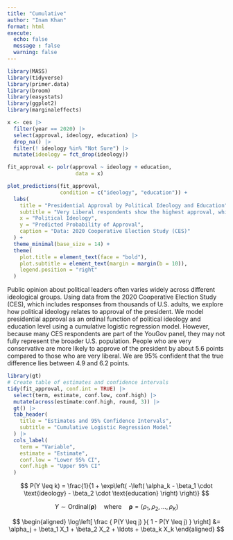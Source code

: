 ```yaml
---
title: "Cumulative"
author: "Inam Khan"
format: html
execute: 
  echo: false
  message : false
  warning: false
---
```


```r
library(MASS)
library(tidyverse)
library(primer.data)
library(broom)
library(easystats)
library(ggplot2)
library(marginaleffects)
```

```r
x <- ces |>
  filter(year == 2020) |>
  select(approval, ideology, education) |>
  drop_na() |> 
  filter(! ideology %in% "Not Sure") |> 
  mutate(ideology = fct_drop(ideology))
```

```r
fit_approval <- polr(approval ~ ideology + education,
                      data = x)
```

```r
plot_predictions(fit_approval, 
                 condition = c("ideology", "education")) +
  labs(
    title = "Presidential Approval by Political Ideology and Education",
    subtitle = "Very Liberal respondents show the highest approval, while Very Conservative respondents show the lowest—regardless of education level",
    x = "Political Ideology",
    y = "Predicted Probability of Approval",
    caption = "Data: 2020 Cooperative Election Study (CES)"
  ) +
  theme_minimal(base_size = 14) +
  theme(
    plot.title = element_text(face = "bold"),
    plot.subtitle = element_text(margin = margin(b = 10)),
    legend.position = "right"
  )
```

Public opinion about political leaders often varies widely across different ideological groups.
Using data from the 2020 Cooperative Election Study (CES), which includes responses from thousands of U.S. adults, we explore how political ideology relates to approval of the president.
We model presidential approval as an ordinal function of political ideology and education level using a cumulative logistic regression model.
However, because many CES respondents are part of the YouGov panel, they may not fully represent the broader U.S. population.
People who are very conservative are more likely to approve of the president by about 5.6 points compared to those who are very liberal. We are 95% confident that the true difference lies between 4.9 and 6.2 points.

```r
library(gt)
# Create table of estimates and confidence intervals
tidy(fit_approval, conf.int = TRUE) |>
  select(term, estimate, conf.low, conf.high) |>
  mutate(across(estimate:conf.high, round, 3)) |>
  gt() |>
  tab_header(
    title = "Estimates and 95% Confidence Intervals",
    subtitle = "Cumulative Logistic Regression Model"
  ) |>
  cols_label(
    term = "Variable",
    estimate = "Estimate",
    conf.low = "Lower 95% CI",
    conf.high = "Upper 95% CI"
  )
```

$$
P(Y \leq k) = \frac{1}{1 + \exp\left( -\left( \alpha_k - \beta_1 \cdot \text{ideology} - \beta_2 \cdot \text{education} \right) \right)}
$$

$$
Y \sim \text{Ordinal}(\boldsymbol{\rho}) \quad \text{where} \quad \boldsymbol{\rho} = (\rho_1, \rho_2, \ldots, \rho_K)
$$


$$
\begin{aligned}
\log\left[ \frac { P(Y \leq j) }{ 1 - P(Y \leq j) } \right] &= \alpha_j + \beta_1 X_1 + \beta_2 X_2 + \ldots + \beta_k X_k
\end{aligned}
$$

